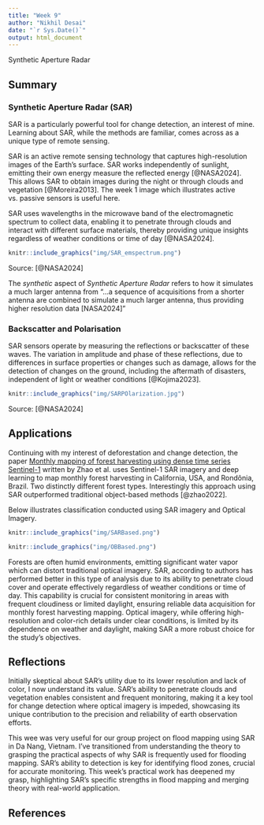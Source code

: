 ```yaml
---
title: "Week 9"
author: "Nikhil Desai"
date: "`r Sys.Date()`"
output: html_document
---
```


Synthetic Aperture Radar

## Summary

### Synthetic Aperture Radar (SAR)

SAR is a particularly powerful tool for change detection, an interest of mine. Learning about SAR, while the methods are familiar, comes across as a unique type of remote sensing.

SAR is an active remote sensing technology that captures high-resolution images of the Earth's surface. SAR works independently of sunlight, emitting their own energy measure the reflected energy [@NASA2024]. This allows SAR to obtain images during the night or through clouds and vegetation [@Moreira2013]. The week 1 image which illustrates active vs. passive sensors is useful here.

SAR uses wavelengths in the microwave band of the electromagnetic spectrum to collect data, enabling it to penetrate through clouds and interact with different surface materials, thereby providing unique insights regardless of weather conditions or time of day [@NASA2024].

```r
knitr::include_graphics("img/SAR_emspectrum.png")
```

Source: [@NASA2024]

The *synthetic* aspect of *Synthetic Aperture Radar* refers to how it simulates a much larger antenna from "...a sequence of acquisitions from a shorter antenna are combined to simulate a much larger antenna, thus providing higher resolution data \[NASA2024\]"

### Backscatter and Polarisation

SAR sensors operate by measuring the reflections or backscatter of these waves. The variation in amplitude and phase of these reflections, due to differences in surface properties or changes such as damage, allows for the detection of changes on the ground, including the aftermath of disasters, independent of light or weather conditions [@Kojima2023].

```r
knitr::include_graphics("img/SARPOlarization.jpg")
```

Source: [@NASA2024]

## Applications

Continuing with my interest of deforestation and change detection, the paper [Monthly mapping of forest harvesting using dense time series Sentinel-1](https://www.sciencedirect.com/science/article/pii/S0034425721005423?ref=pdf_download&fr=RR-2&rr=867ebe162eda79c0) written by Zhao et al. uses Sentinel-1 SAR imagery and deep learning to map monthly forest harvesting in California, USA, and Rondônia, Brazil. Two distinctly different forest types. Interestingly this approach using SAR outperformed traditional object-based methods [@zhao2022].

Below illustrates classification conducted using SAR imagery and Optical Imagery.

```r
knitr::include_graphics("img/SARBased.png")
```

```r
knitr::include_graphics("img/OBBased.png")
```

Forests are often humid environments, emitting significant water vapor which can distort traditional optical imagery. SAR, according to authors has performed better in this type of analysis due to its ability to penetrate cloud cover and operate effectively regardless of weather conditions or time of day. This capability is crucial for consistent monitoring in areas with frequent cloudiness or limited daylight, ensuring reliable data acquisition for monthly forest harvesting mapping. Optical imagery, while offering high-resolution and color-rich details under clear conditions, is limited by its dependence on weather and daylight, making SAR a more robust choice for the study's objectives.

## Reflections

Initially skeptical about SAR's utility due to its lower resolution and lack of color, I now understand its value. SAR's ability to penetrate clouds and vegetation enables consistent and frequent monitoring, making it a key tool for change detection where optical imagery is impeded, showcasing its unique contribution to the precision and reliability of earth observation efforts.

This wee was very useful for our group project on flood mapping using SAR in Da Nang, Vietnam. I've transitioned from understanding the theory to grasping the practical aspects of why SAR is frequently used for flooding mapping. SAR's ability to detection is key for identifying flood zones, crucial for accurate monitoring. This week's practical work has deepened my grasp, highlighting SAR's specific strengths in flood mapping and merging theory with real-world application.

## References
